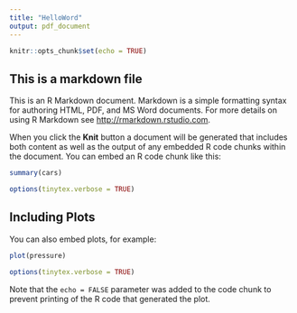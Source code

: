 ```yaml
---
title: "HelloWord"
output: pdf_document
---
```


```r
knitr::opts_chunk$set(echo = TRUE)
```

## This is a markdown file


This is an R Markdown document. Markdown is a simple formatting syntax for authoring HTML, PDF, and MS Word documents. For more details on using R Markdown see <http://rmarkdown.rstudio.com>.

When you click the **Knit** button a document will be generated that includes both content as well as the output of any embedded R code chunks within the document. You can embed an R code chunk like this:

```r
summary(cars)
```
```r
options(tinytex.verbose = TRUE)
```

## Including Plots

You can also embed plots, for example:

```r
plot(pressure)
```
```r
options(tinytex.verbose = TRUE)
``` 
Note that the `echo = FALSE` parameter was added to the code chunk to prevent printing of the R code that generated the plot.
